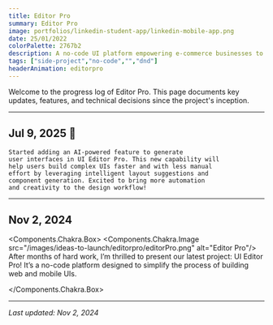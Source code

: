 ```yaml
---
title: Editor Pro
summary: Editor Pro
image: portfolios/linkedin-student-app/linkedin-mobile-app.png
date: 25/01/2022
colorPalette: 2767b2
description: A no-code UI platform empowering e-commerce businesses to easily create mobile applications for their online stores without writing a single line of code
tags: ["side-project","no-code","","dnd"]
headerAnimation: editorpro
---
```


Welcome to the progress log of Editor Pro. This page documents key updates, features, and technical decisions since the project's inception.

---

## Jul 9, 2025 🥳

    Started adding an AI-powered feature to generate
    user interfaces in UI Editor Pro. This new capability will
    help users build complex UIs faster and with less manual
    effort by leveraging intelligent layout suggestions and
    component generation. Excited to bring more automation
    and creativity to the design workflow!


---

## Nov 2, 2024

<Components.Chakra.Box>
    <Components.Chakra.Image
        src="/images/ideas-to-launch/editorpro/editorPro.png"
        alt="Editor Pro"/>
    After months of hard work, I’m thrilled to present our latest project:
    UI Editor Pro! It’s a no-code platform designed to simplify the process
    of building web and mobile UIs.

</Components.Chakra.Box>

---


_Last updated: Nov 2, 2024_
